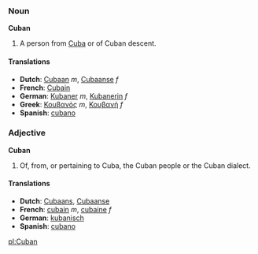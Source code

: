 ===Noun===
'''Cuban'''

#A person from [[Cuba]] or of Cuban descent.
====Translations====
*'''Dutch''': [[Cubaan]] ''m'', [[Cubaanse]] ''f''
*'''French''': [[Cubain]]
*'''German''': [[Kubaner]] ''m'', [[Kubanerin]] ''f''
*'''Greek''': [[Κουβανός]] ''m'', [[Κουβανή]] ''f''
*'''Spanish''': [[cubano]]

===Adjective===
'''Cuban'''
#Of, from, or pertaining to Cuba, the Cuban people or the Cuban dialect.
====Translations====
*'''Dutch''': [[Cubaans]], [[Cubaanse]]
*'''French''': [[cubain]] ''m'', [[cubaine]] ''f''
*'''German''': [[kubanisch]]
*'''Spanish''': [[cubano]]

[[pl:Cuban]]